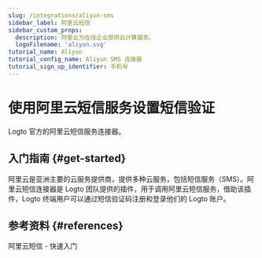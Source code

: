 ```yaml
---
slug: /integrations/aliyun-sms
sidebar_label: 阿里云短信
sidebar_custom_props:
  description: 阿里云为在线企业提供云计算服务。
  logoFilename: 'aliyun.svg'
tutorial_name: Aliyun
tutorial_config_name: Aliyun SMS 连接器
tutorial_sign_up_identifier: 手机号
---
```




# 使用阿里云短信服务设置短信验证

Logto 官方的阿里云短信服务连接器。

<GuideTip />

## 入门指南 \{#get-started}

阿里云是亚洲主要的云服务提供商，提供多种云服务，包括短信服务（SMS）。阿里云短信连接器是 Logto 团队提供的插件，用于调用阿里云短信服务，借助该插件，Logto 终端用户可以通过短信验证码注册和登录他们的 Logto 账户。

<Integration />

## 参考资料 \{#references}

<Url href="https://dysms.console.aliyun.com/quickstart">阿里云短信 - 快速入门</Url>
